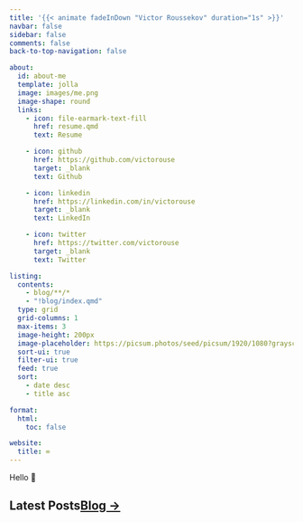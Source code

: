 ```yaml
---
title: '{{< animate fadeInDown "Victor Roussekov" duration="1s" >}}'
navbar: false
sidebar: false
comments: false
back-to-top-navigation: false

about:
  id: about-me
  template: jolla
  image: images/me.png
  image-shape: round
  links:
    - icon: file-earmark-text-fill
      href: resume.qmd
      text: Resume

    - icon: github
      href: https://github.com/victorouse
      target: _blank
      text: Github

    - icon: linkedin
      href: https://linkedin.com/in/victorouse
      target: _blank
      text: LinkedIn

    - icon: twitter
      href: https://twitter.com/victorouse
      target: _blank
      text: Twitter

listing:
  contents:
    - blog/**/*
    - "!blog/index.qmd"
  type: grid
  grid-columns: 1
  max-items: 3
  image-height: 200px
  image-placeholder: https://picsum.photos/seed/picsum/1920/1080?grayscale
  sort-ui: true
  filter-ui: true
  feed: true
  sort:
    - date desc
    - title asc

format:
  html:
    toc: false

website:
  title: ∞
---
```


::: {#about-me .text-center .animate__animated .animate__fadeInUp .animate__delay-800ms .animate__duration-800ms}
Hello 👋
:::

:::::{.grid}

::::{.g-col-12}

## Latest Posts[[Blog →](/blog)]{.float-right .no-underline .text-black}

:::{#landing-posts}
:::

::::

:::::

